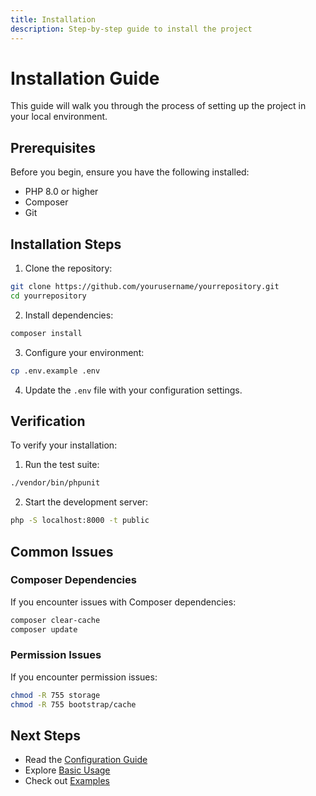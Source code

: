 ```yaml
---
title: Installation
description: Step-by-step guide to install the project
---
```


# Installation Guide

This guide will walk you through the process of setting up the project in your local environment.

## Prerequisites

Before you begin, ensure you have the following installed:

- PHP 8.0 or higher
- Composer
- Git

## Installation Steps

1. Clone the repository:

```bash
git clone https://github.com/yourusername/yourrepository.git
cd yourrepository
```

2. Install dependencies:

```bash
composer install
```

3. Configure your environment:

```bash
cp .env.example .env
```

4. Update the `.env` file with your configuration settings.

## Verification

To verify your installation:

1. Run the test suite:

```bash
./vendor/bin/phpunit
```

2. Start the development server:

```bash
php -S localhost:8000 -t public
```

## Common Issues

### Composer Dependencies

If you encounter issues with Composer dependencies:

```bash
composer clear-cache
composer update
```

### Permission Issues

If you encounter permission issues:

```bash
chmod -R 755 storage
chmod -R 755 bootstrap/cache
```

## Next Steps

- Read the [Configuration Guide](/getting-started/configuration)
- Explore [Basic Usage](/core-concepts/basic-usage)
- Check out [Examples](/examples)
